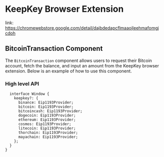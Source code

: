 # KeepKey Browser Extension

link: https://chromewebstore.google.com/detail/dajbdedapcflmaaojleehmafomgjcdoh

## BitcoinTransaction Component

The `BitcoinTransaction` component allows users to request their Bitcoin account, fetch the balance, and input an amount from the KeepKey browser extension. Below is an example of how to use this component.

### High level API

```declare global {
  interface Window {
    keepkey?: {
      binance: Eip1193Provider;
      bitcoin: Eip1193Provider;
      bitcoincash: Eip1193Provider;
      dogecoin: Eip1193Provider;
      ethereum: Eip1193Provider;
      cosmos: Eip1193Provider;
      litecoin: Eip1193Provider;
      thorchain: Eip1193Provider;
      mayachain: Eip1193Provider;
    };
  }
}
```


